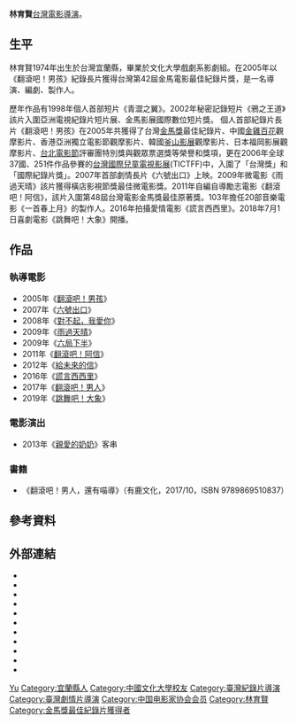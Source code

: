 {{藝人
|姓名 = 林育賢
|類型 = 導演
|圖片 = 
|圖片尺寸 = 
|圖片簡介 = 
|本名 = 
|羅馬拼音 = Lin Yu-Hsien
|英文名 = 
|暱稱 = 
|其他藝名 = 
|國籍 = {{ROC}}
|民族 = 
|籍貫 = 
|出生日期 = {{birth year and age|1974}}
|出生地點 = {{TWN}}[[宜蘭縣|宜蘭]]
|逝世日期 = 
|逝世地點 = 
|職業 = [[電影導演|電影導演]]、[[製片|製片]]
|語言 = 
|教育程度 = [[文化大學|文化大學]]戲劇系影劇組
|宗教信仰 =
|配偶 = 
|兒女 = 
|父母 = 
|音樂類型 = 
|演奏樂器 = 
|出身地 = 
|出道作 = 《[[翻滾吧！男孩|翻滾吧！男孩]]》<br>《[[翻滾吧！阿信|翻滾吧！阿信]]》<br>《[[翻滾吧！男人|翻滾吧！男人]]》<br>《[[六號出口|六號出口]]》
|出道日期 = 
|代表作 = 
|活躍年代 = 
|唱片公司 = 
|經紀公司 = 
|網站 = 
|相關團體 = 
|獎項 =
|IMDb = 2120452
|現任成員 = 
|過往成員 = 
}}

'''林育賢'''{{BD|1974年}}[[台灣電影|台灣電影]][[導演|導演]]。

== 生平 ==
林育賢1974年出生於台灣宜蘭縣，畢業於文化大學戲劇系影劇組。在2005年以《翻滾吧！男孩》紀錄長片獲得台灣第42屆金馬電影最佳紀錄片獎，是一名導演、編劇、製作人。

歷年作品有1998年個人首部短片《青澀之翼》。2002年秘密記錄短片《鴉之王道》該片入圍亞洲電視紀錄片短片展、金馬影展國際數位短片獎。 個人首部紀錄片長片《翻滾吧！男孩》在2005年共獲得了台灣[[金馬獎|金馬獎]]最佳紀錄片、中國[[金雞獎|金雞百花]]觀摩影片、香港亞洲獨立電影節觀摩影片、韓國[[釜山影展|釜山影展]]觀摩影片、日本福岡影展觀摩影片、[[台北電影節|台北電影節]]評審團特別獎與觀眾票選獎等榮譽和獎項，更在2006年全球37國、251件作品參賽的[[台灣國際兒童電視影展|台灣國際兒童電視影展]](TICTFF)中，入圍了「台灣獎」和「國際紀錄片獎」。2007年首部劇情長片《六號出口》上映。2009年微電影《雨過天晴》該片獲得橫店影視節獎最佳微電影獎。2011年自編自導勵志電影《翻滾吧！阿信》，該片入圍第48屆台灣電影金馬獎最佳原著獎。103年擔任20部音樂電影《一首春上月》的製作人。2016年拍攝愛情電影《謊言西西里》。2018年7月1日喜劇電影《跳舞吧！大象》開播。

== 作品 ==
=== 執導電影 ===
*2005年《[[翻滾吧！男孩|翻滾吧！男孩]]》
*2007年《[[六號出口|六號出口]]》
*2008年《[[對不起，我愛你|對不起，我愛你]]》
*2009年《[[雨過天晴|雨過天晴]]》
*2009年《[[六局下半|六局下半]]》
*2011年《[[翻滾吧！阿信|翻滾吧！阿信]]》
*2012年《[[給未來的信|給未來的信]]》
*2016年《[[謊言西西里|謊言西西里]]》
*2017年《[[翻滾吧！男人|翻滾吧！男人]]》
*2019年《[[跳舞吧！大象|跳舞吧！大象]]》

=== 電影演出 ===
*2013年《[[親愛的奶奶|親愛的奶奶]]》客串
===書籍===
*《翻滾吧！男人，還有喵導》（有鹿文化，2017/10，ISBN 9789869510837）

== 參考資料 ==
{{Reflist}}

== 外部連結 ==
* {{facebook|ahmeow|Ahmeow Lin}}
* {{facebook|AhMeowLin|林育賢(喵導)}}
* {{Sinaweibo|ahmeowlin|林育賢_喵導}}
* {{instagram|ahmeowlin|林育賢（喵導）}}
* {{twitter|ahmeowlin|林育賢。喵導}}
* {{imdb name|2120452}}
* {{Amg name|511279}}
* {{Amg name|654142}}
* {{hkmdb name|33107}}
* {{douban people}}
* {{Mtime people|1258362}}

{{金馬獎最佳紀錄片}}
{{台北電影獎媒體推薦}}
{{台北電影獎觀眾票選}}
{{中国电影家协会第九届理事会}}
{{中国电影家协会第十届理事会}}

{{Authority control}}
{{DEFAULTSORT:Lin林}}
[[Category:林姓|Yu]]
[[Category:宜蘭縣人|Category:宜蘭縣人]]
[[Category:中國文化大學校友|Category:中國文化大學校友]]
[[Category:臺灣紀錄片導演|Category:臺灣紀錄片導演]]
[[Category:臺灣劇情片導演|Category:臺灣劇情片導演]]
[[Category:中国电影家协会会员|Category:中国电影家协会会员]]
[[Category:林育賢|Category:林育賢]]
[[Category:金馬獎最佳紀錄片獲得者|Category:金馬獎最佳紀錄片獲得者]]